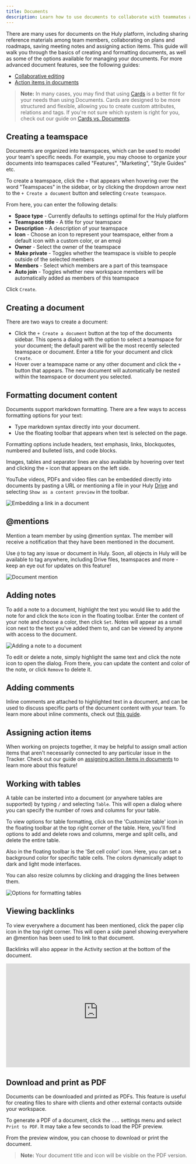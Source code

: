 ```yaml
---
title: Documents
description: Learn how to use documents to collaborate with teammates and organize information.
---
```



<YouTube id="6mz0OmGPq3Q" posterQuality="max" />

There are many uses for documents on the Huly platform, including sharing reference materials among team members, collaborating on plans and roadmaps, saving meeting notes and assigning action items. This guide will walk you through the basics of creating and formatting documents, as well as some of the options available for managing your documents. For more advanced document features, see the following guides:

- [Collaborative editing](/knowledge-management/collaborative-editing)
- [Action items in documents](/knowledge-management/documents-action-items)

> **Note:** In many cases, you may find that using [Cards](/cards/cards-overview) is a better fit for your needs than using Documents. Cards are designed to be more structured and flexible, allowing you to create custom attributes, relations and tags. If you're not sure which system is right for you, check out our guide on [Cards vs. Documents](/cards/cards-vs-documents).

## Creating a teamspace

Documents are organized into teamspaces, which can be used to model your team's specific needs. For example, you may choose to organize your documents into teamspaces called "Features", "Marketing", "Style Guides" etc.

To create a teamspace, click the `+` that appears when hovering over the word "Teamspaces" in the sidebar, or by clicking the dropdown arrow next to the `+ Create a document` button and selecting `Create teamspace`.

From here, you can enter the following details:

- **Space type** - Currently defaults to settings optimal for the Huly platform
- **Teamspace title** - A title for your teamspace
- **Description** - A description of your teamspace
- **Icon** - Choose an icon to represent your teamspace, either from a default icon with a custom color, or an emoji
- **Owner** - Select the owner of the teamspace
- **Make private** - Toggles whether the teamspace is visible to people outside of the selected members
- **Members** - Select which members are a part of this teamspace
- **Auto join** - Toggles whether new workspace members will be automatically added as members of this teamspace

Click `Create`.

## Creating a document

There are two ways to create a document:

- Click the `+ Create a document` button at the top of the documents sidebar. This opens a dialog with the option to select a teamspace for your document; the default parent will be the most recently selected teamspace or document. Enter a title for your document and click `Create`.
- Hover over a teamspace name or any other document and click the `+` button that appears. The new document will automatically be nested within the teamspace or document you selected.

## Formatting document content

Documents support markdown formatting. There are a few ways to access formatting options for your text:

- Type markdown syntax directly into your document.
- Use the floating toolbar that appears when text is selected on the page.

Formatting options include headers, text emphasis, links, blockquotes, numbered and bulleted lists, and code blocks.

Images, tables and separator lines are also available by hovering over text and clicking the `+` icon that appears on the left side.

YouTube videos, PDFs and video files can be embedded directly into documents by pasting a URL or mentioning a file in your Huly [Drive](/knowledge-management/drive) and selecting `Show as a content preview` in the toolbar.

<Image src={documentLinkEmbed} alt="Embedding a link in a document" inferSize quality="max" />

## @mentions

Mention a team member by using @mention syntax. The member will receive a notification that they have been mentioned in the document.

Use `@` to tag any issue or document in Huly. Soon, all objects in Huly will be available to tag anywhere, including Drive files, teamspaces and more - keep an eye out for updates on this feature!

<Image src={documentMention} alt="Document mention" inferSize quality="max" />

## Adding notes

To add a note to a document, highlight the text you would like to add the note for and click the `Note` icon in the floating toolbar. Enter the content of your note and choose a color, then click `Set`. Notes will appear as a small icon next to the text you've added them to, and can be viewed by anyone with access to the document.

<Image
  src={documentNote}
  alt="Adding a note to a document"
  inferSize
  quality="max"
/>

To edit or delete a note, simply highlight the same text and click the note icon to open the dialog. From there, you can update the content and color of the note, or click `Remove` to delete it.

## Adding comments

Inline comments are attached to highlighted text in a document, and can be used to discuss specific parts of the document content with your team. To learn more about inline comments, check out [this guide](/communication/inline-comments).

## Assigning action items

When working on projects together, it may be helpful to assign small action items that aren't necessarily connected to any particular issue in the Tracker. Check out our guide on [assigning action items in documents](/knowledge-management/documents-action-items) to learn more about this feature!

## Working with tables

A table can be insterted into a document (or anywhere tables are supported) by typing `/` and selecting `Table`. This will open a dialog where you can specify the number of rows and columns for your table.

To view options for table formatting, click on the 'Customize table' icon in the floating toolbar at the top right corner of the table. Here, you'll find options to add and delete rows and columns, merge and split cells, and delete the entire table.

Also in the floating toolbar is the 'Set cell color' icon. Here, you can set a background color for specific table cells. The colors dynamically adapt to dark and light mode interfaces.

You can also resize columns by clicking and dragging the lines between them.

<Image
  src={tableFormatting}
  alt="Options for formatting tables"
  inferSize
  quality="max"
/>

## Viewing backlinks

To view everywhere a document has been mentioned, click the paper clip icon in the top right corner. This will open a side panel showing everywhere an @mention has been used to link to that document.

Backlinks will also appear in the Activity section at the bottom of the document.

<div style="position: relative; padding-top: 56.25%;">
  <iframe
    src="https://customer-davn16od7sue0s1k.cloudflarestream.com/d79854816e2015056dba03d32f65e1d5/iframe?poster=https%3A%2F%2Fcustomer-davn16od7sue0s1k.cloudflarestream.com%2Fd79854816e2015056dba03d32f65e1d5%2Fthumbnails%2Fthumbnail.jpg%3Ftime%3D%26height%3D600"
    loading="lazy"
    style="border: none; position: absolute; top: 0; left: 0; height: 100%; width: 100%;"
    allow="accelerometer; gyroscope; autoplay; encrypted-media; picture-in-picture;"
    allowfullscreen="true"
  ></iframe>
</div>

## Download and print as PDF

Documents can be downloaded and printed as PDFs. This feature is useful for creating files to share with clients and other external contacts outside your workspace.

To generate a PDF of a document, click the `...` settings menu and select `Print to PDF`. It may take a few seconds to load the PDF preview.

From the preview window, you can choose to download or print the document.

> **Note:** Your document title and icon will be visible on the PDF version.